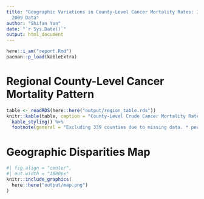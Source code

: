 ```yaml
---
title: "Geographic Variations in County-Level Cancer Mortality Rates: Insights from
  2009 Data"
author: "Shifan Yan"
date: "`r Sys.Date()`"
output: html_document
---
```



```r
here::i_am("report.Rmd")
pacman::p_load(kableExtra)
```

# Regional County-Level Cancer Mortality Pattern

```r
table <- readRDS(here::here("output/region_table.rds"))
knitr::kable(table, caption = "County-Level Crude Cancer Mortality Rates by Region in 2009") %>%
  kable_styling() %>%
  footnote(general = "Excluding 339 counties due to missing data. * per 100 people ** per 100,000 people.")
```

# Geographic Disparities Map

```r
#| fig.align = "center",
#| out.width = "1800px"
knitr::include_graphics(
  here::here("output/map.png")
)
```


